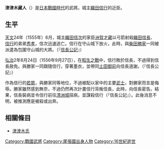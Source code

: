 {{unreferenced|time=2016-12-30T09:25:36+00:00}}
{{日本武士
|名稱= 津津木 藏人
|圖片名稱= 
|圖片大小= 
|圖片說明= 
|時代= [[日本戰國時代|日本戰國時代]]
|出生日期= 不詳
|出生地點= 
|逝世日期= 不詳
|逝世地點= 
|假名= 
|羅馬字= 
|幼名= 
|改名= 
|别名= 
|諡号= 
|神号= 
|戒名= 
|洗禮名= 
|墓所= 
|朝廷官位= 
|幕府職位= 
|主君= [[織田信行|織田信行]]→[[織田信長|織田信長]]？
|藩= 
|氏族= [[津津木氏|津津木氏]]（都筑氏（『[[甫庵信長記|甫庵信長記]]』、『[[尾張名所圖會|尾張名所圖會]]』）、都築氏（『[[日本外史|日本外史]]』））
|父母= 不詳
|養父= 
|養母= 
|兄弟= 
|姐妹= 
|正室= 
|側室= 
|嗣子= 
|嗣女= 
|養子= 
|養女= 
}}
{{japanese|japanese=津々木 蔵人|kana=つづき くらんど|romaji=Tsuzuki Kurando|舊寫=津々木 藏人}}
'''津津木藏人'''（{{bd|？||？}}）是[[日本戰國時代|日本戰國時代]]的武將。{{tsl|ja|末森城}}城主[[織田信行|織田信行]]的近臣。

== 生平 ==
[[天文_(後奈良天皇)|天文]]24年（1555年）6月，{{tsl|ja|守山城}}城主[[織田信次|織田信次]]的家臣[[洲賀才藏|洲賀才藏]]以弓箭射殺[[織田信長|織田信長]]、[[織田信行|信行]]的弟弟[[織田秀孝|秀孝]]，信次迅速逃亡。信行在守山城下放火，此時，與[[柴田勝家|柴田勝家]]一同被派遣為包圍守山城的大將。（『[[信長公記|信長公記]]』）

[[弘治_(後奈良天皇)|弘治]]2年8月24日（1556年9月27日），在[[稻生之戰|稻生之戰]]中，信行敗於信長，不過得到信長赦免。與勝家一同跟隨信行，穿著墨衣，並帶同[[土田御前|土田御前]]向信長道謝。（『信長公記』）

作為信行的[[若眾|若眾]]，與勝家同等地位，不過被配以家中的主要[[武士_(日本)|武士]]，對勝家而言是侮辱。勝家雖然感到無奈，不過仍然再次計畫信行背叛信長，此時，向信長密告。結果，信長裝病並令信行前往[[清洲城|清洲城]]探病，並謀殺信行（『信長公記』）。此後消息不明，被推測應是被殺或出奔。

== 相關條目 ==
*[[津津木氏|津津木氏]]

[[Category:戰國武將|Category:戰國武將]]
[[Category:尾張國出身人物|Category:尾張國出身人物]]
[[Category:16世紀逝世|Category:16世紀逝世]]